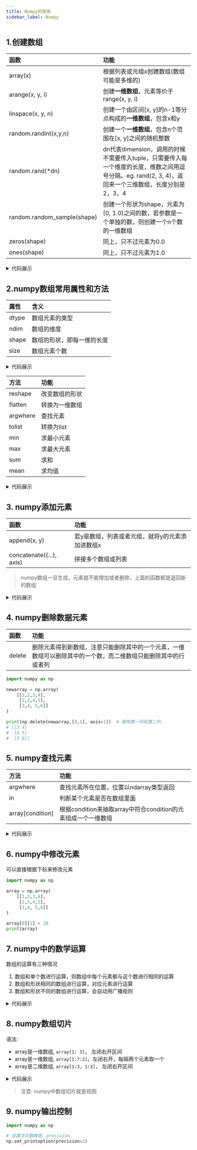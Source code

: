 ```yaml
---
title: Numpy的使用
sidebar_label: Numpy
---
```


## 1.创建数组
| 函数 | 功能 |
|:-----|:-----|
|array(x) | 根据列表或元组x创建数组(数组可能是多维的)|
|arange(x, y, i) | 创建**一维数组**，元素等价于range(x, y, i)|
|linspace(x, y, n) | 创建一个由区间[x, y]的n-1等分点构成的**一维数组**，包含x和y|
|random.randint(x,y,n) | 创建一个**一维数组**，包含n个范围在[x, y]之间的随机整数 |
|random.rand(*dn)| dn代表dimension，调用的时候不需要传入tuple，只需要传入每一个维度的长度，维数之间用逗号分隔。eg. rand(2, 3, 4)，返回来一个三维数组，长度分别是2，3，4|
|random.random_sample(shape)| 创建一个形状为shape，元素为[0, 1.0)之间的数，若参数是一个单独的数，则创建一个n个数的一维数组|
|zeros(shape) | 同上，只不过元素为0.0|
|ones(shape) | 同上，只不过元素为1.0|


<details>
<summary> 代码展示 </summary>
<p>

```python
import numpy as np

l = [1, 2,4, 5]
martix = [
    [2, 3,4, 5],
    [4, 5, 6, 7]
]
narray = np.array(l)
npmartix = np.array(martix)
print(narray)  # [1 2 4 5]
print(npmartix)
# [[2 3 4 5]
#  [4 5 6 7]]

nprange = np.arange(10, 21, 2)
print(nprange)
# [10 12 14 16 18 20]

line = np.linspace(0, 10, 6)
print(line)
# [ 0.  2.  4.  6.  8. 10.]

rand = np.random.randint(10, 20, 10)
print(rand)
# [19 18 12 19 14 13 18 11 13 10]

zeros = np.zeros((2, 3))
print(zeros)
# [[0. 0. 0.]
#  [0. 0. 0.]]

ones = np.ones((2, 3))
print(ones)
# [[1. 1. 1.]
#  [1. 1. 1.]]

print(np.random.random_sample((2, 3)))
# [[0.40496204 0.68582804 0.23432677]
#  [0.44138117 0.85704346 0.24691917]]

print(np.random.rand(2,2,2))
# [[[0.14219542 0.40372185]
#   [0.85191046 0.91525198]]

#  [[0.93477104 0.74098469]
#   [0.19136794 0.40864522]]]
```

</p>
</details>


## 2.numpy数组常用属性和方法
| 属性 | 含义 |
|:-----|:-----|
|dtype|数组元素的类型|
|ndim|数组的维度|
|shape|数组的形状，即每一维的长度|
|size|数组元素个数|

<details>
<summary> 代码展示 </summary>
<p>

```python
import numpy as np

array = np.array([1,2,3,4,5,6])
print(array)    # [1 2 3 4 5 6]
print(array.dtype)  # int32
print(array.ndim)  # 1
print(array.size)  # 6
print(array.shape)  # (6,)

newarray = array.reshape((2,3))
print(array)  # [1 2 3 4 5 6]，说明reshape并不会改变原先的数组
print(newarray)
# [[1 2 3]
#  [4 5 6]]
print(newarray.shape)  # (2, 3)
print(newarray.ndim)  # 2

```

</p>
</details>

| 方法| 功能|
|:----|:----|
|reshape| 改变数组的形状|
|flatten|转换为一维数组|
|argwhere| 查找元素|
|tolist|转换为list|
|min|求最小元素|
|max|求最大元素|
|sum|求和|
|mean|求均值|

<details>
<summary> 代码展示 </summary>
<p>

```python
import numpy as np

newarray = np.array(
    [[1, 2 ,3],
     [4, 5, 6]]
)

# reshape((-1, 2)) 中的 -1 意味着系统自己计算有多少行
print(newArray.reshape((-1, 2)))
# [[1 2]
#  [3 4]
#  [5 6]]

pos = np.argwhere(newarray == 3)
print(pos)
# [[0 2]]

lst = newarray.tolist()
print(lst)
# [[1, 2, 3], [4, 5, 6]]

print(newarray.min())  # 1
print(newarray.max())  # 6

flat = newarray.flatten()
print(flat)
# [1, 2, 3, 4, 5, 6]

print(newArray.mean())  # 3.5

print(newArray.sum())  # 21
```

</p>
</details>

## 3. numpy添加元素
| 函数 | 功能 |
|:-----|:-----|
|append(x, y) | 若y是数组，列表或者元组，就将y的元素添加进数组x|
|concatenate((...), axis)| 拼接多个数组或列表|

> numpy数组一旦生成，元素就不能增加或者删除，上面的函数都是返回新的数组

<details>
<summary> 代码展示 </summary>
<p>

```python
import numpy as np

newarray = np.array(
    [[1,2,3,4],
     [2,3,4,5],
     [3,4, 5,6]]
)
addarray = np.random.randint(10,100,4)
print(np.append(newarray, addarray))  
# [ 1  2  3  4  2  3  4  5  3  4  5  6 71 92 95 83]
print(np.append(newarray,10.0))
# [ 1.  2.  3.  4.  2.  3.  4.  5.  3.  4.  5.  6. 10.]
addarray1= np.array(
    [[1,2],
     [2,3],
     [2,3]]
)

print(np.concatenate((newarray,newarray, addarray1),axis=1))
# [[1 2 3 4 1 2 3 4 1 2]
#  [2 3 4 5 2 3 4 5 2 3]
#  [3 4 5 6 3 4 5 6 2 3]]

```

</p>
</details>

## 4. numpy删除数据元素
| 函数| 功能|
|:----|:----|
|delete|删除元素得到新数组，注意只能删除其中的一个元素，一维数组可以删除其中的一个数，而二维数组只能删除其中的行或者列|

```python
import numpy as np

newarray = np.array(
    [[1,2,3,4],
     [2,3,4,5],
     [3,4, 5,6]]
)

print(np.delete(newarray,[0,1], axis=1))  # 删除第一列和第二列
# [[3 4]
#  [4 5]
#  [5 6]]
```

## 5. numpy查找元素
|方法|功能|
|:---|:---|
|argwhere|查找元素所在位置，位置以ndarray类型返回|
|in|判断某个元素是否在数组里面|
|array[condition]|根据condition来抽取array中符合condition的元素组成一个一维数组|

<details>
<summary> 代码展示 </summary>
<p>

```python
import numpy as np

array = np.array(
    [[1,2,3,4],
     [2,3,4,5],
     [3,4, 5,6]]
)

# argwhere查找, 返回一个ndarray，包含了查找到的位置
pos = np.argwhere(array==3)
print(pos)
# [[0 2]
#  [1 1]
#  [2 0]]
print(type(pos))
# <class 'numpy.ndarray'>

# in操作
print(2 in array)  # True
print(10 in array)  # False

# 抽取其中的某些元素组成一维数组，注意这是切片操作，实际上得到的是array的视图
b = array[array > 1]
print(b)
# [2 3 4 2 3 4 5 3 4 5 6]

```

</p>
</details>


## 6. numpy中修改元素
可以直接根据下标来修改元素
```python
import numpy as np

array = np.array(
    [[1,2,3,4],
     [2,3,4,5],
     [3,4, 5,6]]
)

array[0][1] = 10
print(array)
```

## 7. numpy中的数学运算
数组的运算有三种情况
1. 数组和单个数进行运算，则数组中每个元素都与这个数进行相同的运算
2. 数组和形状相同的数组进行运算，对应元素进行运算
3. 数组和形状不同的数组进行运算，会自动用广播规则

<details>
<summary> 代码展示 </summary>
<p>

```python
import numpy as np

array = np.array(
    [[1,2,3,4],
     [2,3,4,5],
     [3,4, 5,6]]
)

# 和单个数进行运算
print(array + 10)
print(array - 10)
print(array * 10)
print(array / 10)

# 和形状相同的数组进行运算
print(array + array)
print(array * array)
print(array  - array)
print(array / array)

# 运用了广播规则
ten = np.array([10, 10, 10, 10])
print(np.add(array, ten))
# [[11 12 13 14]
#  [12 13 14 15]
#  [13 14 15 16]]

```

</p>
</details>


## 8. numpy数组切片
语法: 
+ array是一维数组, `array[1: 3]`， 左闭右开区间
+ array是一维数组, `array[1:7:2]`，左闭右开，每隔两个元素取一个
+ array是二维数组, `array[1:3, 1:3]`， 左闭右开区间

<details>
<summary> 代码展示 </summary>
<p>

```python
import numpy as np

array = np.array(
    [[1,2,3,4],
     [2,3,4,5],
     [3,4, 5,6]]
)

b = array[0:2, 0:2]
print(b)
# [[1 2]
#  [2 3]]

# 没有说明列范围时，默认切割所有列
c = array[1: 3]
print(c)
# [[2 3 4 5]
#  [3 4 5 6]]

# 切片只是视图
b[0][0] = 100
print(b)
# [[100   2]
#  [  2   3]]
print(array)
# [[100   2   3   4]
#  [  2   3   4   5]
#  [  3   4   5   6]]
```

</p>
</details>

> 注意: numpy中数组切片就是视图

## 9. numpy输出控制
```python
import numpy as np

# 设置浮点数精度，precision
np.set_printoption(precision=2)
```
